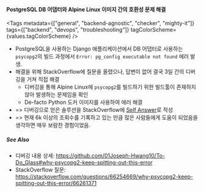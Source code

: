 
#### PostgreSQL DB 어댑터와 Alpine Linux 이미지 간의 호환성 문제 해결

<Tags
  metadata={["general", "backend-agnostic", "checker", "mighty-it"]}
  tags={["backend", "devops", "troubleshooting"]}
  tagColorScheme={values.tagColorScheme}
/>

- PostgreSQL을 사용하는 Django 애플리케이션에서 DB 어댑터로 사용하는 `psycopg2`의 빌드 과정에서 `Error: pg_config executable not found` 에러 발생.
- 해결을 위해 StackOverflow에 질문을 올렸으나, 답변이 없어 결국 3일 간의 디버깅을 거쳐 직접 해결
  - 디버깅을 통해 Alpine Linux에 `psycopg2`를 빌드하기 위한 빌드툴이 존재하지 않아 발생하는 문제임을 확인
  - De-facto Python 도커 이미지를 사용하여 에러 해결
- => 디버깅으로 얻은 솔루션을 StackOverflow에 [Self Answer](https://stackoverflow.com/questions/66254669/why-psycopg2-keep-spitting-out-this-error/66261371)로 작성
- => 현재 6k 이상의 조회수를 기록하고 있는 만큼 많은 사람들에게 도움이 되었음을 생각하면 매우 보람찬 경험이었음.

##### See Also

- 디버깅 내용 상세: https://github.com/01Joseph-Hwang10/To-Do_Glass#why-psycopg2-keep-spitting-out-this-error
- StackOverflow 질문: https://stackoverflow.com/questions/66254669/why-psycopg2-keep-spitting-out-this-error/66261371
